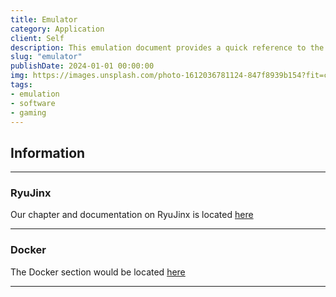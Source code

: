 ```yaml
---
title: Emulator
category: Application
client: Self
description: This emulation document provides a quick reference to the different types of emulators within our eco-system.
slug: "emulator"
publishDate: 2024-01-01 00:00:00
img: https://images.unsplash.com/photo-1612036781124-847f8939b154?fit=crop&w=1400&h=700&q=75
tags:
- emulation
- software
- gaming
---
```


## Information


---

### RyuJinx

Our chapter and documentation on RyuJinx is located [here](https://kbve.com/application/emulator/ryujinx/)

---

### Docker

The Docker section would be located [here](https://kbve.com/application/docker/)

---